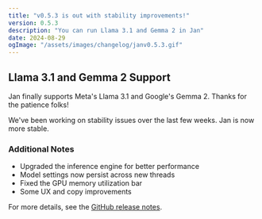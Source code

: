 ```yaml
---
title: "v0.5.3 is out with stability improvements!"
version: 0.5.3
description: "You can run Llama 3.1 and Gemma 2 in Jan"
date: 2024-08-29
ogImage: "/assets/images/changelog/janv0.5.3.gif"
---
```



<ChangelogHeader title= "v0.5.3 is out with stability improvements!" date="2024-09-01" ogImage= "/assets/images/changelog/janv0.5.3.gif"  />

## Llama 3.1 and Gemma 2 Support

Jan finally supports Meta's Llama 3.1 and Google's Gemma 2. Thanks for the patience folks!

We've been working on stability issues over the last few weeks. Jan is now more stable.

### Additional Notes

- Upgraded the inference engine for better performance
- Model settings now persist across new threads
- Fixed the GPU memory utilization bar
- Some UX and copy improvements

For more details, see the [GitHub release notes](https://github.com/menloresearch/jan/releases/tag/v0.5.3).
